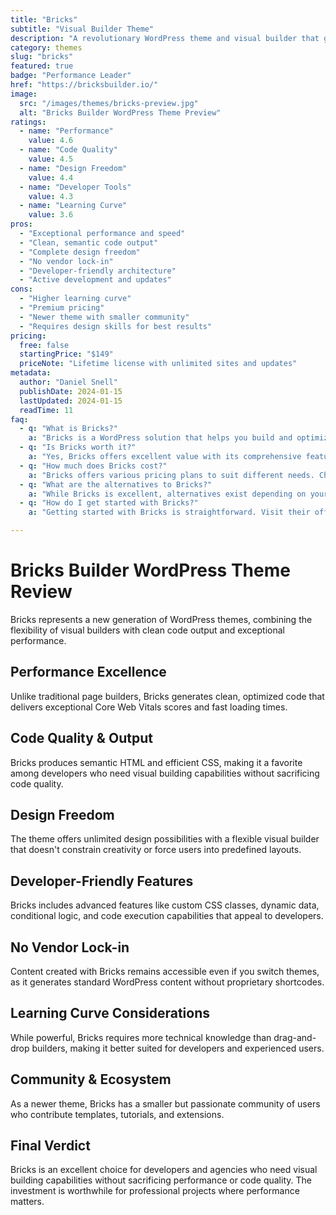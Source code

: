 ```yaml
---
title: "Bricks"
subtitle: "Visual Builder Theme"
description: "A revolutionary WordPress theme and visual builder that generates clean code, offers exceptional performance, and provides unlimited design flexibility for developers and designers."
category: themes
slug: "bricks"
featured: true
badge: "Performance Leader"
href: "https://bricksbuilder.io/"
image:
  src: "/images/themes/bricks-preview.jpg"
  alt: "Bricks Builder WordPress Theme Preview"
ratings:
  - name: "Performance"
    value: 4.6
  - name: "Code Quality"
    value: 4.5
  - name: "Design Freedom"
    value: 4.4
  - name: "Developer Tools"
    value: 4.3
  - name: "Learning Curve"
    value: 3.6
pros:
  - "Exceptional performance and speed"
  - "Clean, semantic code output"
  - "Complete design freedom"
  - "No vendor lock-in"
  - "Developer-friendly architecture"
  - "Active development and updates"
cons:
  - "Higher learning curve"
  - "Premium pricing"
  - "Newer theme with smaller community"
  - "Requires design skills for best results"
pricing:
  free: false
  startingPrice: "$149"
  priceNote: "Lifetime license with unlimited sites and updates"
metadata:
  author: "Daniel Snell"
  publishDate: 2024-01-15
  lastUpdated: 2024-01-15
  readTime: 11
faq:
  - q: "What is Bricks?"
    a: "Bricks is a WordPress solution that helps you build and optimize your website with powerful features and excellent performance."
  - q: "Is Bricks worth it?"
    a: "Yes, Bricks offers excellent value with its comprehensive feature set, regular updates, and reliable support. It's a solid investment for serious WordPress users."
  - q: "How much does Bricks cost?"
    a: "Bricks offers various pricing plans to suit different needs. Check their official website for current pricing and special offers."
  - q: "What are the alternatives to Bricks?"
    a: "While Bricks is excellent, alternatives exist depending on your specific needs. Consider your requirements for features, budget, and ease of use when comparing options."
  - q: "How do I get started with Bricks?"
    a: "Getting started with Bricks is straightforward. Visit their official website, choose a plan that fits your needs, and follow their setup documentation or tutorials."

---
```


# Bricks Builder WordPress Theme Review

Bricks represents a new generation of WordPress themes, combining the flexibility of visual builders with clean code output and exceptional performance.

## Performance Excellence

Unlike traditional page builders, Bricks generates clean, optimized code that delivers exceptional Core Web Vitals scores and fast loading times.

## Code Quality & Output

Bricks produces semantic HTML and efficient CSS, making it a favorite among developers who need visual building capabilities without sacrificing code quality.

## Design Freedom

The theme offers unlimited design possibilities with a flexible visual builder that doesn't constrain creativity or force users into predefined layouts.

## Developer-Friendly Features

Bricks includes advanced features like custom CSS classes, dynamic data, conditional logic, and code execution capabilities that appeal to developers.

## No Vendor Lock-in

Content created with Bricks remains accessible even if you switch themes, as it generates standard WordPress content without proprietary shortcodes.

## Learning Curve Considerations

While powerful, Bricks requires more technical knowledge than drag-and-drop builders, making it better suited for developers and experienced users.

## Community & Ecosystem

As a newer theme, Bricks has a smaller but passionate community of users who contribute templates, tutorials, and extensions.

## Final Verdict

Bricks is an excellent choice for developers and agencies who need visual building capabilities without sacrificing performance or code quality. The investment is worthwhile for professional projects where performance matters.